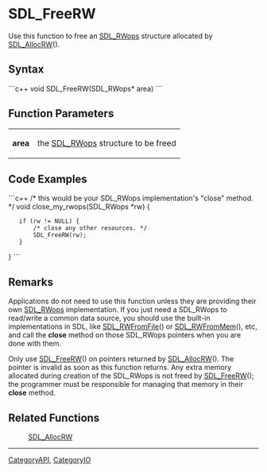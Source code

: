 
= SDL_FreeRW =
Use this function to free an [[SDL_RWops]] structure allocated by [[SDL_AllocRW]]().


== Syntax ==
```c++
void SDL_FreeRW(SDL_RWops* area)
```

== Function Parameters ==
{|
|'''area'''
|the [[SDL_RWops]] structure to be freed
|}

== Code Examples ==
```c++
/* this would be your SDL_RWops implementation's "close" method. */
void close_my_rwops(SDL_RWops *rw)
{
    if (rw != NULL) {
        /* close any other resources. */
        SDL_FreeRW(rw);
    }
}
```

== Remarks ==
Applications do not need to use this function unless they are providing their own [[SDL_RWops]] implementation. If you just need a SDL_RWops to read/write a common data source, you should use the built-in implementations in SDL, like [[SDL_RWFromFile]]() or [[SDL_RWFromMem]](), etc, and call the '''close''' method on those SDL_RWops pointers when you are done with them.

Only use [[SDL_FreeRW]]() on pointers returned by [[SDL_AllocRW]](). The pointer is invalid as soon as this function returns. Any extra memory allocated during creation of the SDL_RWops is not freed by [[SDL_FreeRW]](); the programmer must be responsible for managing that memory in their '''close''' method.

== Related Functions ==
:[[SDL_AllocRW]]

----
[[CategoryAPI]], [[CategoryIO]]
